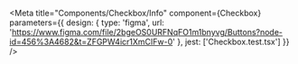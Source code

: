 
<Meta
  title="Components/Checkbox/Info"
  component={Checkbox}
  parameters={{
    design: {
      type: 'figma',
      url: 'https://www.figma.com/file/2bgeOS0URFNqFO1m1bnyvg/Buttons?node-id=456%3A4682&t=ZFGPW4icr1XmCIFw-0'
    },
    jest: ['Checkbox.test.tsx']
  }}
/>

<Story of={DecoratorDefault} />

<Unstyled>
  <Stories />
</Unstyled>
